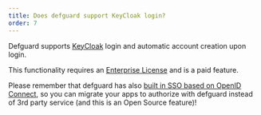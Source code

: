 ```yaml
---
title: Does defguard support KeyCloak login?
order: 7
---
```


Defguard supports <a href="https://docs.defguard.net/enterprise/external-openid-providers#custom-openid-provider" target="_blank">KeyCloak</a> login and automatic account creation upon login.

This functionality requires an <a href="/pricing">Enterprise License</a> and is a paid feature.

Please remember that defguard has also <a href="https://docs.defguard.net/admin-and-features/openid-connect" target="_blank">built in SSO based on OpenID Connect</a>, so you can migrate your apps to authorize with defguard instead of 3rd party service (and this is an Open Source feature)!
